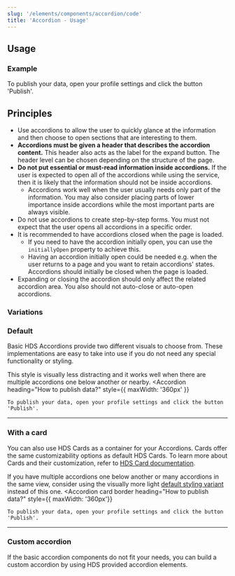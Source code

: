 ```yaml
---
slug: '/elements/components/accordion/code'
title: 'Accordion - Usage'
---
```



## Usage

### Example
<PlaygroundPreview>
  <Accordion
    heading="How to publish data?"
    style={{ maxWidth: '360px' }}
  >
    To publish your data, open your profile settings and click the button 'Publish'.
  </Accordion>
</PlaygroundPreview>

## Principles
- Use accordions to allow the user to quickly glance at the information and then choose to open sections that are interesting to them.
- **Accordions must be given a header that describes the accordion content.** This header also acts as the label for the expand button. The header level can be chosen depending on the structure of the page.
- **Do not put essential or must-read information inside accordions.** If the user is expected to open all of the accordions while using the service, then it is likely that the information should not be inside accordions.
  - Accordions work well when the user usually needs only part of the information. You may also consider placing parts of lower importance inside accordions while the most important parts are always visible.
- Do not use accordions to create step-by-step forms. You must not expect that the user opens all accordions in a specific order.
- It is recommended to have accordions closed when the page is loaded.
  - If you need to have the accordion initially open, you can use the `initiallyOpen` property to achieve this.
  - Having an accordion initially open could be needed e.g. when the user returns to a page and you want to retain accordions' states.
Accordions should initially be closed when the page is loaded.
- Expanding or closing the accordion should only affect the related accordion area. You also should not auto-close or auto-open accordions.

### Variations

### Default
Basic HDS Accordions provide two different visuals to choose from. These implementations are easy to take into use if you do not need any special functionality or styling.

This style is visually less distracting and it works well when there are multiple accordions one below another or nearby.
<PlaygroundPreview>
  <Accordion
    heading="How to publish data?"
    style={{ maxWidth: '360px' }}
  >
    To publish your data, open your profile settings and click the button 'Publish'.
  </Accordion>
</PlaygroundPreview>

---

### With a card
You can also use HDS Cards as a container for your Accordions. Cards offer the same customizability options as default HDS Cards. To learn more about Cards and their customization, refer to [HDS Card documentation](/components/card).

If you have multiple accordions one below another or many accordions in the same view, consider using the visually more light [default styling variant](#default-accordion) instead of this one.
<PlaygroundPreview>
  <Accordion
    card
    border
    heading="How to publish data?"
    style={{ maxWidth: '360px'}}
  >
    To publish your data, open your profile settings and click the button 'Publish'.
  </Accordion>
</PlaygroundPreview>

---

### Custom accordion
If the basic accordion components do not fit your needs, you can build a custom accordion by using HDS provided accordion elements.

